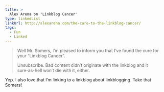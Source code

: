 ```yaml
---
title: >
  Alex Arena on 'Linkblog Cancer'
type: linkedList
linkUrl: http://alexarena.com/the-cure-to-the-linkblog-cancer/
tags:
  - Fun
  - Linked
---
```


> Well Mr. Somers, I’m pleased to inform you that I’ve found the cure for your “Linkblog Cancer”.
> 
> Unsubscribe. Bad content didn’t originate with the linkblog and it sure-as-hell won’t die with it, either.

Yep. I also love that I’m linking to a linkblog about linkblogging. Take that Somers!
